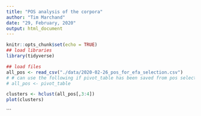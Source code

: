 ```yaml
---
title: "POS analysis of the corpora"
author: "Tim Marchand"
date: "29, February, 2020"
output: html_document
---
```


```r
knitr::opts_chunk$set(echo = TRUE)
## load libraries
library(tidyverse)

## load files
all_pos <- read_csv("./data/2020-02-26_pos_for_efa_selection.csv")
# # can use the following if pivot_table has been saved from pos selection script
# all_pos <- pivot_table 


```


```r
clusters <- hclust(all_pos[,3:4])
plot(clusters)
```
```
